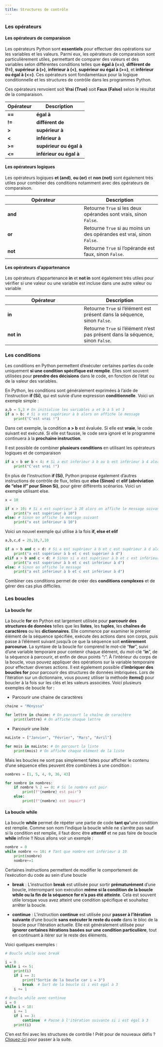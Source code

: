 ```yaml
---
title: Structures de contrôle
---
```

### Les opérateurs
#### Les opérateurs de comparaison

<p id=textIntro>Les opérateurs Python sont <strong>essentiels</strong> pour effectuer des opérations sur les variables et les valeurs. Parmi eux, les opérateurs de comparaison sont particulièrement utiles, permettant de comparer des valeurs et des variables selon différentes conditions telles que <strong>égal à (==)</strong>, <strong>différent de (!=)</strong>, <strong>supérieur à (>)</strong>, <strong>inférieur à (<)</strong>, <strong>supérieur ou égal à (>=)</strong>, et <strong>inférieur ou égal à (<=)</strong>. Ces opérateurs sont fondamentaux pour la logique conditionnelle et les structures de contrôle dans les programmes Python. </p>
<p id=textIntro>Ces opérateurs renvoient soit <strong>Vrai (True)</strong> soit <strong>Faux (False)</strong> selon le résultat de la comparaison.</p>
| **Opérateur** | **Description** |
| --- | --- |
| **==** | **égal à** |
| **!=** | **différent de** |
| **>** | **supérieur à** |
| **<** | **inférieur à** |
| **>=** | **supérieur ou égal à** |
| **<=** | **inférieur ou égal à** |


#### Les opérateurs logiques

<p id=textIntro>Les opérateurs logiques <strong>et (and)</strong>, <strong>ou (or)</strong> et <strong>non (not)</strong> sont également très utiles pour combiner des conditions notamment avec des opérateurs de comparaison.</p>

| **Opérateur** | **Description** |
| --- | --- |
| **and** | Retourne `True` si les deux opérandes sont vrais, sinon `False`. |
| **or** | Retourne `True` si au moins un des opérandes est vrai, sinon `False`. |
| **not** | Retourne `True` si l'opérande est faux, sinon `False`. |


#### Les opérateurs d'appartenance

<p id=textIntro>Les opérateurs d'appartenance <strong>in</strong> et <strong>not in</strong> sont également très utiles pour vérifier si une valeur ou une variable est incluse dans une autre valeur ou variable</p>
| **Opérateur** | **Description** |
| --- | --- |
| **in** | Retourne `True` si l'élément est présent dans la séquence, sinon `False`. |
| **not in** | Retourne `True` si l'élément n'est pas présent dans la séquence, sinon `False`. |

### Les conditions
<p id=textIntro>
Les conditions en Python permettent d'exécuter certaines parties du code uniquement <strong>si une condition spécifique est remplie</strong>. Elles sont souvent utilisées pour <strong>prendre des décisions</strong> dans le code, en fonction de l'état ou de la valeur des variables.

En Python, les conditions sont généralement exprimées à l'aide de l'instruction <strong>if (Si)</strong>, qui est suivie d'une expression **conditionnelle**. Voici un exemple simple :</p>

```python
a,b = 5,3 # On initialise les variables a et b à 5 et 3
if a > b: # Si a est supérieur à b alors on affiche le message
    print("C'est vrai !")
```

<p id=textIntro>Dans cet exemple, la condition **a > b** est évaluée. Si elle est **vraie**, le code suivant est exécuté. Si elle est fausse, le code sera ignoré et le programme continuera à la **prochaine instruction**.</p>

<p id=textIntro>Il est possible de combiner **plusieurs conditions** en utilisant les opérateurs logiques et de comparaison</p>

```python
if a < b or b < 4: # Si a est inférieur à b ou b est inférieur à 4 alors on affiche le message
    print("C'est vrai !")
```

<p id=textIntro>En plus de l'instruction **if (Si)**, Python propose également d'autres instructions de contrôle de flux, telles que **else (Sinon)** et **elif (abréviation de "else if" pour Sinon Si)**, pour gérer différents scénarios. Voici un exemple utilisant else.</p>

```python
x = 10

if x > 10: # Si x est supérieur à 10 alors on affiche le message suivant
    print("x est supérieur à 10")
else: # Sinon on affiche le message suivant
    print("x est inférieur à 10")
```

<p id=textIntro>Voici un nouvel exemple qui utilise à la fois **if, else et elif**</p>

```python
a,b,c,d = 20,18,7,10

if a > b and c > d: # Si a est supérieur à b et c est supérieur à d alors on affiche le message
    print("a est supérieur à b et c est supérier à d")
elif a > b and c < d: # Sinon si a est supérieur à b et c est inférieur à d alors on affiche le message
    print("a est supérieur à b et c est inférieur à d")
else: # Sinon on affiche le message
    print("a est inférieur à b et c est inférieur à d")

```

<p id=textIntro>Combiner ces conditions permet de créer des <strong>conditions complexes</strong> et de gérer des cas plus difficiles.</p>

### Les boucles
#### La boucle **for**

<p id=textIntro>La boucle **for** en Python est largement utilisée pour **parcourir des structures de données** telles que les **listes**, les **tuples**, les **chaînes de caractères** ou les **dictionnaires**. Elle commence par examiner le premier élément de la séquence spécifiée, exécute des actions dans son corps, puis passe à l'élément suivant jusqu'à ce que la séquence soit **entièrement parcourue**. La syntaxe de la boucle for comprend le mot-clé "**for**", suivi d'une variable temporaire pour contenir chaque élément, du mot-clé "**in**", de la séquence à parcourir, et enfin de deux points "**:**". À l'intérieur du corps de la boucle, vous pouvez appliquer des opérations sur la variable temporaire pour effectuer diverses actions. Il est également possible d'**imbriquer des boucles for** pour parcourir des structures de données imbriquées. Lors de l'itération sur un dictionnaire, vous pouvez utiliser la méthode **items()** pour boucler à la fois sur les clés et les valeurs associées. Voici plusieurs exemples de boucle for :</p>

* Parcourir une chaine de caractères
```python
chaine = "Ményssa"

for lettre in chaine: # On parcourt la chaîne de caractère
    print(lettre) # On affiche chaque lettre

```

* Parcourir une liste
```python
maListe = ["Janvier", "Février", "Mars", "Avril"]

for mois in maListe: # On parcourt la liste
    print(mois) # On affiche chaque élément de la liste

```

<p id=textIntro>Mais les boucles ne sont pas simplement faites pour afficher le contenu d'une séquence elles peuvent être combinées à une condition :</p>

```python
nombres = [1, 5, 4, 9, 36, 43]

for nombre in nombres:
    if nombre % 2 == 0: # Si le nombre est pair
        print(f"{nombre} est pair")
    else:
        print(f"{nombre} est impair")
```

#### La boucle **while**
<p id=textIntro>La boucle **while** permet de répéter une partie de code **tant qu'**une condition est remplie. Comme son nom l'indique la boucle while ne s'arrête pas sauf si la condition est remplie, il faut donc être **attentif** et ne pas faire de boucle **while** infinie !! Nous allons voir un exemple :</p>

```python
nombre = 0
while nombre <= 10: # Tant que nombre est inférieur à 10
    print(nombre)
    nombre+=1

```

<p id=textIntro>Certaines instructions permettent de modifier le comportement de l'exécution du code au sein d'une boucle
<ul>
    <li>
        <p id=textIntro>**break** : L'instruction **break** est utilisée pour sortir **prématurément** d'une boucle, interrompant son exécution **même si la condition de la boucle while ou la fin de la séquence for n'a pas été atteinte**. Cela est souvent utile lorsque vous avez atteint une condition spécifique et souhaitez arrêter la boucle.</p>
    </li>
    <li>
    <p id=textIntro>**continue** : L'instruction **continue** est utilisée pour **passer à l'itération suivante** d'une boucle **sans exécuter le reste du code** dans le bloc de la boucle pour l'itération actuelle. Elle est généralement utilisée pour **ignorer certaines itérations basées sur une condition particulière**, tout en continuant à itérer sur le reste des éléments.
    </p>
    </li>
</ul>
Voici quelques exemples :
</p>

```python
# Boucle while avec break

i = 0
while i <= 5:
    print(i)
    if i == 3:
        print("Sortie de la boucle car i = 3")
        break  # Sort de la boucle si i est égal à 3
    i += 1

```

```python
# Boucle while avec continue
i = 0
while i < 10:
    i += 1
    if i == 3:
        continue  # Passe à l'itération suivante si i est égal à 3
    print(i)

```

<p id=textIntro>C'en est fini avec les structures de contrôle ! Prêt pour de nouveaux défis ?<a href=types_donnees.qmd>Cliquez-ici</a> pour passer à la suite.</p>
